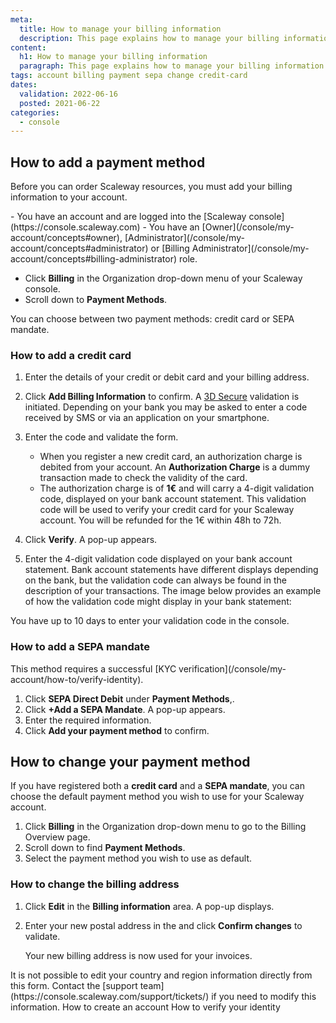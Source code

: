 ```yaml
---
meta:
  title: How to manage your billing information
  description: This page explains how to manage your billing information
content:
  h1: How to manage your billing information
  paragraph: This page explains how to manage your billing information
tags: account billing payment sepa change credit-card
dates:
  validation: 2022-06-16
  posted: 2021-06-22
categories:
  - console
---
```


## How to add a payment method

Before you can order Scaleway resources, you must add your billing information to your account.

<Message type="requirement">
  - You have an account and are logged into the [Scaleway console](https://console.scaleway.com) 
  - You have an [Owner](/console/my-account/concepts#owner), [Administrator](/console/my-account/concepts#administrator) or [Billing Administrator](/console/my-account/concepts#billing-administrator) role.
</Message>

- Click **Billing** in the Organization drop-down menu of your Scaleway console.
- Scroll down to **Payment Methods**.

<Lightbox src="scaleway-payment-methods.webp" width="700" />

You can choose between two payment methods: credit card or SEPA mandate.

### How to add a credit card

1. Enter the details of your credit or debit card and your billing address.
2. Click **Add Billing Information** to confirm. A [3D Secure](https://en.wikipedia.org/wiki/3-D_Secure) validation is initiated. Depending on your bank you may be asked to enter a code received by SMS or via an application on your smartphone.
3. Enter the code and validate the form.
    <Message type="note">
      - When you register a new credit card, an authorization charge is debited from your account. An **Authorization Charge** is a dummy transaction made to check the validity of the card. 
      - The authorization charge is of **1€** and will carry a 4-digit validation code, displayed on your bank account statement. This validation code will be used to verify your credit card for your Scaleway account. You will be refunded for the 1€ within 48h to 72h.
    </Message> 
4. Click **Verify**. A pop-up appears.
5. Enter the 4-digit validation code displayed on your bank account statement.
    <Message type="note">
      Bank account statements have different displays depending on the bank, but the validation code can always be found in the description of your transactions. The image below provides an example of how the validation code might display in your bank statement:

      <Lightbox src="scaleway-bank-statement.webp" alt="Screenshot of a bank account statement. Under the transactions section, an entry called SCW*C-6569E-COMMERCE displays. The validation code is represented by the number sequence" />
    </Message> 


<Message type="important">
  You have up to 10 days to enter your validation code in the console.
</Message> 


### How to add a SEPA mandate

<Message type="note">
  This method requires a successful [KYC verification](/console/my-account/how-to/verify-identity).
</Message> 

1. Click **SEPA Direct Debit** under **Payment Methods**,.
2. Click **+Add a SEPA Mandate**. A pop-up appears.
3. Enter the required information.
4. Click **Add your payment method** to confirm.

## How to change your payment method

If you have registered both a **credit card** and a **SEPA mandate**, you can choose the default payment method you wish to use for your Scaleway account.

1. Click **Billing** in the Organization drop-down menu to go to the Billing Overview page.
2. Scroll down to find **Payment Methods**.
3. Select the payment method you wish to use as default.

### How to change the billing address

1. Click **Edit** in the **Billing information** area. A pop-up displays.
2. Enter your new postal address in the and click **Confirm changes** to validate.

    Your new billing address is now used for your invoices. 

<Message type="note">
  It is not possible to edit your country and region information directly from this form. Contact the [support team](https://console.scaleway.com/support/tickets/) if you need to modify this information.
</Message>

<Lightbox src="scaleway-default-payment-method.webp" />


<Navigation title="See Also">
  <PreviousButton to="/console/my-account/how-to/create-an-account">How to create an account</PreviousButton>
  <NextButton to="/console/my-account/how-to/verify-identity">How to verify your identity</NextButton>
</Navigation>
